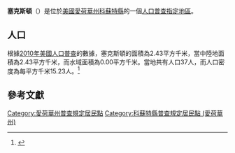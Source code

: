 {{noteTA
|G1=USState
|G2=地名
|G3=Unit
}}
{{Infobox settlement
|official_name            = 塞克斯頓
|native_name = Sexton
|settlement_type          = [[人口普查指定地區|人口普查指定地區]]
|image_skyline            = Sexton, Iowa.jpg
|imagesize                = 250px
|image_map                = 
|mapsize                  = 
|pushpin_map              = USA Iowa 
|pushpin_label            = 塞克斯頓
|pushpin_label_position   = top
|pushpin_map_caption      = 塞克斯頓在愛荷華州的位置
|subdivision_type         = [[世界政區索引|國家]]
|subdivision_type1        = [[美国州份|州份]]
|subdivision_type2        = [[愛荷華州行政区划|縣]]
|subdivision_name         = [[美国|美国]]
|subdivision_name1        = [[愛荷華州|愛荷華州]]
|subdivision_name2        = [[科蘇特縣_(愛荷華州)|科蘇特縣]]
|elevation_ft             = 1214
|elevation_m              = 370
|timezone                 = [[北美中部时区|北美中部时区]]
|area_total_km2           = 2.43
|area_land_km2            = 2.43
|area_water_km2           = 0.00
|area_total_sq_mi         = 
|area_land_sq_mi          = 
|area_water_sq_mi         = 
|population_as_of         = [[2010年美國人口普查|2010]]
|population_footnotes     = 
|population_total         = 37
|population_density_km2   = auto
|population_density_sq_mi = auto
|utc_offset               = -6
|coordinates              = {{coord|43|04|58|N|94|05|21|W|display=inline,title}}
| coor_pinpoint           = 
| coordinates_footnotes   = 
|timezone_DST             = CDT
|utc_offset_DST           = -5
|postal_code_type         = [[美國郵區編號|郵區編號]]
|postal_code              = 50483
|area_code                = {{link-en|电话区号515|Area code 515|515}}
|blank_name = [[地名信息系统|GNIS ID]]
|blank_info = 461516<ref name="GNIS">{{cite gnis|461516|Sexton}}</ref>
}}
'''塞克斯頓'''（{{lang-en|Sexton}}）是位於[[美國|美國]][[愛荷華州|愛荷華州]][[科蘇特縣_(愛荷華州)|科蘇特縣]]的一個[[人口普查指定地區|人口普查指定地區]]。

== 人口 ==
根據[[2010年美國人口普查|2010年美國人口普查]]的數據，塞克斯頓的面積為2.43平方千米，當中陸地面積為2.43平方千米，而水域面積為0.00平方千米。當地共有人口37人，而人口密度為每平方千米15.23人。<ref name="GR8">{{cite web|url=http://factfinder2.census.gov|publisher=[[美国人口调查局|美国人口调查局]]|accessdate=2011-05-14|title=American FactFinder|archive-date=2013-09-11|archive-url=https://web.archive.org/web/20130911234518/http://factfinder2.census.gov/|dead-url=no}}</ref>

== 參考文獻 ==
{{reflist}}

{{科蘇特縣 (愛荷華州)}}

{{DEFAULTSORT:Sexton, Iowa}}
[[Category:愛荷華州普查規定居民點|Category:愛荷華州普查規定居民點]]
[[Category:科蘇特縣普查規定居民點_(愛荷華州)|Category:科蘇特縣普查規定居民點 (愛荷華州)]]

{{Iowa-geo-stub}}